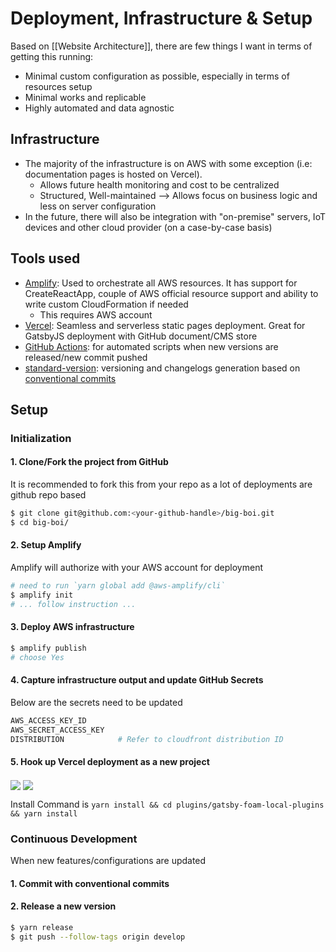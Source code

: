 # Deployment, Infrastructure & Setup

Based on [[Website Architecture]], there are few things I want in terms of getting this running:

- Minimal custom configuration as possible, especially in terms of resources setup
- Minimal works and replicable
- Highly automated and data agnostic

## Infrastructure

- The majority of the infrastructure is on AWS with some exception (i.e: documentation pages is hosted on Vercel).
  - Allows future health monitoring and cost to be centralized
  - Structured, Well-maintained --> Allows focus on business logic and less on server configuration
- In the future, there will also be integration with "on-premise" servers, IoT devices and other cloud provider (on a case-by-case basis)

## Tools used

- [Amplify](https://aws.amazon.com/amplify/): Used to orchestrate all AWS resources. It has support for CreateReactApp, couple of AWS official resource support and ability to write custom CloudFormation if needed
  - This requires AWS account
- [Vercel](https://vercel.app): Seamless and serverless static pages deployment. Great for GatsbyJS deployment with GitHub document/CMS store
- [GitHub Actions](https://github.com/features/actions): for automated scripts when new versions are released/new commit pushed
- [standard-version](https://github.com/conventional-changelog/standard-version): versioning and changelogs generation based on [conventional commits](https://www.conventionalcommits.org/en/v1.0.0/)

## Setup

### Initialization

#### 1. Clone/Fork the project from GitHub

It is recommended to fork this from your repo as a lot of deployments are github repo based

```bash
$ git clone git@github.com:<your-github-handle>/big-boi.git
$ cd big-boi/
```

#### 2. Setup Amplify

Amplify will authorize with your AWS account for deployment

```bash
# need to run `yarn global add @aws-amplify/cli`
$ amplify init
# ... follow instruction ...
```

#### 3. Deploy AWS infrastructure

```bash
$ amplify publish
# choose Yes
```

#### 4. Capture infrastructure output and update GitHub Secrets

Below are the secrets need to be updated

```bash
AWS_ACCESS_KEY_ID
AWS_SECRET_ACCESS_KEY
DISTRIBUTION            # Refer to cloudfront distribution ID
```

#### 5. Hook up Vercel deployment as a new project

<img src="../../attachments/VercelDeployment.png" align="center" />
<img src="../../attachments/VercelDeployment2.png" align="center" />

Install Command is `yarn install && cd plugins/gatsby-foam-local-plugins && yarn install`

### Continuous Development

When new features/configurations are updated

#### 1. Commit with conventional commits

#### 2. Release a new version

```bash
$ yarn release
$ git push --follow-tags origin develop
```
